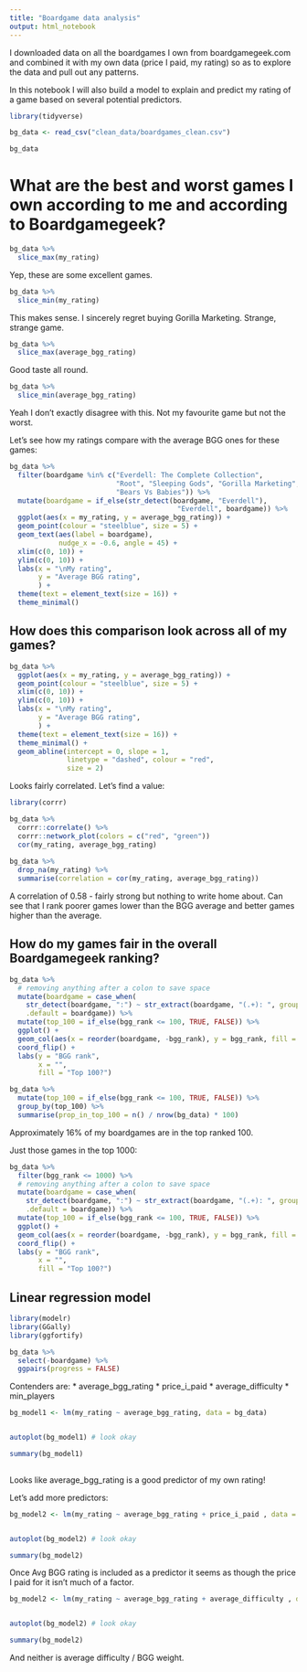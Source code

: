 ```yaml
---
title: "Boardgame data analysis"
output: html_notebook
---
```


I downloaded data on all the boardgames I own from boardgamegeek.com and combined it with my own data (price I paid, my rating) so as to explore the data and pull out any patterns.

In this notebook I will also build a model to explain and predict my rating of a game based on several potential predictors.


```r
library(tidyverse)

bg_data <- read_csv("clean_data/boardgames_clean.csv")

bg_data
```
# What are the best and worst games I own according to me and according to Boardgamegeek?

```r
bg_data %>% 
  slice_max(my_rating)
```

Yep, these are some excellent games.

```r
bg_data %>% 
  slice_min(my_rating)
```

This makes sense. I sincerely regret buying Gorilla Marketing. Strange, strange game.

```r
bg_data %>% 
  slice_max(average_bgg_rating)
```
Good taste all round.

```r
bg_data %>% 
  slice_min(average_bgg_rating)
```
Yeah I don't exactly disagree with this. Not my favourite game but not the worst.


Let's see how my ratings compare with the average BGG ones for these games:
```r
bg_data %>% 
  filter(boardgame %in% c("Everdell: The Complete Collection",
                          "Root", "Sleeping Gods", "Gorilla Marketing",
                          "Bears Vs Babies")) %>% 
  mutate(boardgame = if_else(str_detect(boardgame, "Everdell"),
                                         "Everdell", boardgame)) %>% 
  ggplot(aes(x = my_rating, y = average_bgg_rating)) +
  geom_point(colour = "steelblue", size = 5) +
  geom_text(aes(label = boardgame),
            nudge_x = -0.6, angle = 45) +
  xlim(c(0, 10)) +
  ylim(c(0, 10)) +
  labs(x = "\nMy rating",
       y = "Average BGG rating",
       ) +
  theme(text = element_text(size = 16)) +
  theme_minimal()
```

## How does this comparison look across all of my games?

```r
bg_data %>% 
  ggplot(aes(x = my_rating, y = average_bgg_rating)) +
  geom_point(colour = "steelblue", size = 5) +
  xlim(c(0, 10)) +
  ylim(c(0, 10)) +
  labs(x = "\nMy rating",
       y = "Average BGG rating",
       ) +
  theme(text = element_text(size = 16)) +
  theme_minimal() +
  geom_abline(intercept = 0, slope = 1,
              linetype = "dashed", colour = "red",
              size = 2)
```

Looks fairly correlated. Let's find a value:
```r
library(corrr)

bg_data %>% 
  corrr::correlate() %>% 
  corrr::network_plot(colors = c("red", "green"))
  cor(my_rating, average_bgg_rating)
  
bg_data %>% 
  drop_na(my_rating) %>% 
  summarise(correlation = cor(my_rating, average_bgg_rating))
```
A correlation of 0.58 - fairly strong but nothing to write home about. Can see that I rank poorer games lower than the BGG average and better games higher than the average.


## How do my games fair in the overall Boardgamegeek ranking?

```r
bg_data %>% 
  # removing anything after a colon to save space
  mutate(boardgame = case_when(
    str_detect(boardgame, ":") ~ str_extract(boardgame, "(.+): ", group = 1),
    .default = boardgame)) %>%
  mutate(top_100 = if_else(bgg_rank <= 100, TRUE, FALSE)) %>% 
  ggplot() +
  geom_col(aes(x = reorder(boardgame, -bgg_rank), y = bgg_rank, fill = top_100)) +
  coord_flip() +
  labs(y = "BGG rank",
       x = "",
       fill = "Top 100?")

```


```r
bg_data %>% 
  mutate(top_100 = if_else(bgg_rank <= 100, TRUE, FALSE)) %>% 
  group_by(top_100) %>% 
  summarise(prop_in_top_100 = n() / nrow(bg_data) * 100)

```

Approximately 16% of my boardgames are in the top ranked 100.

Just those games in the top 1000:
```r
bg_data %>% 
  filter(bgg_rank <= 1000) %>% 
  # removing anything after a colon to save space
  mutate(boardgame = case_when(
    str_detect(boardgame, ":") ~ str_extract(boardgame, "(.+): ", group = 1),
    .default = boardgame)) %>%
  mutate(top_100 = if_else(bgg_rank <= 100, TRUE, FALSE)) %>% 
  ggplot() +
  geom_col(aes(x = reorder(boardgame, -bgg_rank), y = bgg_rank, fill = top_100)) +
  coord_flip() +
  labs(y = "BGG rank",
       x = "",
       fill = "Top 100?")

```



## Linear regression model

```r
library(modelr)
library(GGally)
library(ggfortify)
```

```r
bg_data %>% 
  select(-boardgame) %>% 
  ggpairs(progress = FALSE)
```

Contenders are:
* average_bgg_rating
* price_i_paid
* average_difficulty
* min_players

```r
bg_model1 <- lm(my_rating ~ average_bgg_rating, data = bg_data)


autoplot(bg_model1) # look okay

summary(bg_model1)
  
```
Looks like average_bgg_rating is a good predictor of my own rating!

Let's add more predictors:

```r
bg_model2 <- lm(my_rating ~ average_bgg_rating + price_i_paid , data = bg_data)


autoplot(bg_model2) # look okay

summary(bg_model2)
```

Once Avg BGG rating is included as a predictor it seems as though the price I paid for it isn't much of a factor.

```r
bg_model2 <- lm(my_rating ~ average_bgg_rating + average_difficulty , data = bg_data)


autoplot(bg_model2) # look okay

summary(bg_model2)
```

And neither is average difficulty / BGG weight.